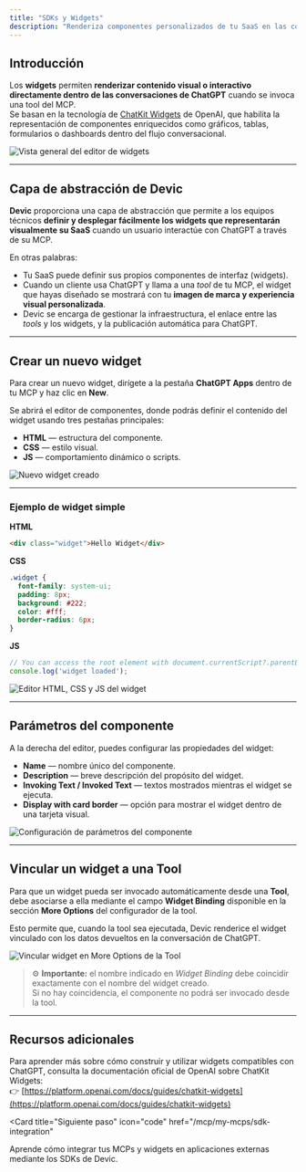 ```yaml
---
title: "SDKs y Widgets"
description: "Renderiza componentes personalizados de tu SaaS en las conversaciones con ChatGPT mediante widgets integrados."
---
```


## Introducción

Los **widgets** permiten **renderizar contenido visual o interactivo directamente dentro de las conversaciones de ChatGPT** cuando se invoca una tool del MCP.  
Se basan en la tecnología de [ChatKit Widgets](https://platform.openai.com/docs/guides/chatkit-widgets) de OpenAI, que habilita la representación de componentes enriquecidos como gráficos, tablas, formularios o dashboards dentro del flujo conversacional.

![Vista general del editor de widgets](fef8a677-789a-44c2-a101-35c26a415cfa.png)

---

## Capa de abstracción de Devic

**Devic** proporciona una capa de abstracción que permite a los equipos técnicos **definir y desplegar fácilmente los widgets que representarán visualmente su SaaS** cuando un usuario interactúe con ChatGPT a través de su MCP.

En otras palabras:
- Tu SaaS puede definir sus propios componentes de interfaz (widgets).  
- Cuando un cliente usa ChatGPT y llama a una *tool* de tu MCP, el widget que hayas diseñado se mostrará con tu **imagen de marca y experiencia visual personalizada**.  
- Devic se encarga de gestionar la infraestructura, el enlace entre las *tools* y los widgets, y la publicación automática para ChatGPT.

---

## Crear un nuevo widget

Para crear un nuevo widget, dirígete a la pestaña **ChatGPT Apps** dentro de tu MCP y haz clic en **New**.

Se abrirá el editor de componentes, donde podrás definir el contenido del widget usando tres pestañas principales:

- **HTML** — estructura del componente.  
- **CSS** — estilo visual.  
- **JS** — comportamiento dinámico o scripts.

![Nuevo widget creado](fc3b4937-a0a5-4c19-be49-c5b439d655ad.png)

---

### Ejemplo de widget simple

**HTML**
```html
<div class="widget">Hello Widget</div>
```

**CSS**
```css
.widget {
  font-family: system-ui;
  padding: 8px;
  background: #222;
  color: #fff;
  border-radius: 6px;
}
```

**JS**
```js
// You can access the root element with document.currentScript?.parentElement
console.log('widget loaded');
```

![Editor HTML, CSS y JS del widget](b88d1a1f-82ea-473d-b254-0f033e3bfa12.png)

---

## Parámetros del componente

A la derecha del editor, puedes configurar las propiedades del widget:

- **Name** — nombre único del componente.  
- **Description** — breve descripción del propósito del widget.  
- **Invoking Text / Invoked Text** — textos mostrados mientras el widget se ejecuta.  
- **Display with card border** — opción para mostrar el widget dentro de una tarjeta visual.

![Configuración de parámetros del componente](b4dea45c-d457-4396-bbfc-763ca1988b38.png)

---

## Vincular un widget a una Tool

Para que un widget pueda ser invocado automáticamente desde una **Tool**, debe asociarse a ella mediante el campo **Widget Binding** disponible en la sección **More Options** del configurador de la tool.

Esto permite que, cuando la tool sea ejecutada, Devic renderice el widget vinculado con los datos devueltos en la conversación de ChatGPT.

![Vincular widget en More Options de la Tool](e3fd56af-2f11-4ba2-964e-9a615f1d4a4f.png)

> ⚙️ **Importante:** el nombre indicado en *Widget Binding* debe coincidir exactamente con el nombre del widget creado.  
> Si no hay coincidencia, el componente no podrá ser invocado desde la tool.

---

## Recursos adicionales

Para aprender más sobre cómo construir y utilizar widgets compatibles con ChatGPT, consulta la documentación oficial de OpenAI sobre ChatKit Widgets:  
👉 [https://platform.openai.com/docs/guides/chatkit-widgets](https://platform.openai.com/docs/guides/chatkit-widgets)

<Card
  title="Siguiente paso"
  icon="code"
  href="/mcp/my-mcps/sdk-integration"
>
  Aprende cómo integrar tus MCPs y widgets en aplicaciones externas mediante los SDKs de Devic.
</Card>

